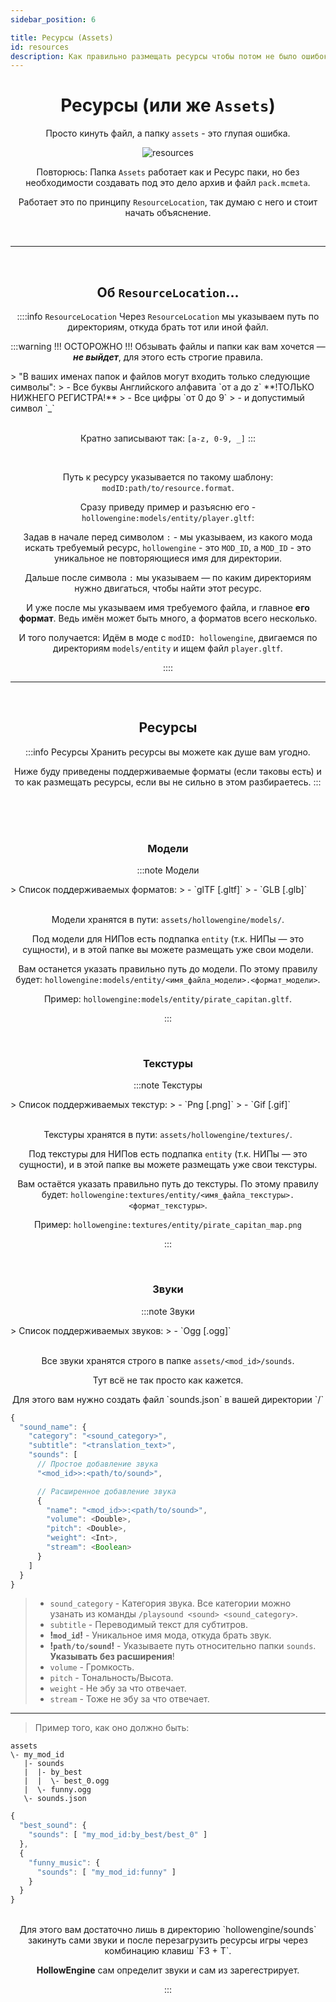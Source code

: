 ```yaml
---
sidebar_position: 6

title: Ресурсы (Assets)
id: resources
description: Как правильно размещать ресурсы чтобы потом не было ошибок
---
```



<div align="center">

# Ресурсы (или же `Assets`)

Просто кинуть файл, а папку `assets` - это глупая ошибка.

<link rel="preload" as="image" href="@site/static/img/doc/titles/Assets0.webp" />
<div className="show" id="mask">

![resources](@site/static/img/doc/titles/Assets0.webp)

</div>

Повторюсь: Папка `Assets` работает как и Ресурс паки, но без необходимости создавать под это дело архив и файл `pack.mcmeta`.

Работает это по принципу `ResourceLocation`, так думаю с него и стоит начать объяснение.

<br />

---

<br />

## Об `ResourceLocation`...

::::info `ResourceLocation`
Через `ResourceLocation` мы указываем путь по директориям, откуда брать тот или иной файл.

:::warning !!! ОСТОРОЖНО !!!
Обзывать файлы и папки как вам хочется — ***не выйдет***, для этого есть строгие правила.
<div align="left">
> "В ваших именах папок и файлов могут входить только следующие символы":
> - Все буквы Английского алфавита `от a до z` **!ТОЛЬКО НИЖНЕГО РЕГИСТРА!**
> - Все цифры `от 0 до 9`
> - и допустимый символ `_`
</div>

<br />

Кратно записывают так: `[a-z, 0-9, _]`
:::

<br />

<ToggleText buttonText="Как работает 'ResourceLocation'">

Путь к ресурсу указывается по такому шаблону: `modID:path/to/resource.format`.

Сразу приведу пример и разъясню его - `hollowengine:models/entity/player.gltf`:

Задав в начале перед символом `:` - мы указываем, из какого мода искать требуемый ресурс, `hollowengine` - это `MOD_ID`, а `MOD_ID` - это уникальное не повторяющиеся имя для директории.

Дальше после символа `:` мы указываем — по каким директориям нужно двигаться, чтобы найти этот ресурс.

И уже после мы указываем имя требуемого файла, и главное **его формат**. Ведь имён может быть много, а форматов всего несколько.

И того получается: Идём в моде с `modID: hollowengine`, двигаемся по директориям `models/entity` и ищем файл `player.gltf`.

</ToggleText>
::::

<br />

---

<br />

## Ресурсы

:::info Ресурсы
Хранить ресурсы вы можете как душе вам угодно.

Ниже буду приведены поддерживаемые форматы (если таковы есть) и то как размещать ресурсы,
если вы не сильно в этом разбираетесь.
:::

<br />
<br />
<br />

### Модели

:::note Модели
<div align="left">
> Список поддерживаемых форматов:
> - `glTF [.gltf]`
> - `GLB [.glb]`
</div>

<br />

<ToggleText buttonText="Я не понимаю где размещать модели">

Модели хранятся в пути: `assets/hollowengine/models/`.

Под модели для НИПов есть подпапка `entity` (т.к. НИПы — это сущности), и в этой папке вы можете размещать уже свои модели.

Вам останется указать правильно путь до модели. По этому правилу будет: `hollowengine:models/entity/<имя_файла_модели>.<формат_модели>`.

Пример: `hollowengine:models/entity/pirate_capitan.gltf`.

</ToggleText>

:::

<br />

### Текстуры

:::note Текстуры
<div align="left">
> Список поддерживаемых текстур:
> - `Png [.png]`
> - `Gif [.gif]`
</div>

<br />

<ToggleText buttonText="Я не понимаю где размещать текстуры">

Текстуры хранятся в пути: `assets/hollowengine/textures/`.

Под текстуры для НИПов есть подпапка `entity` (т.к. НИПы — это сущности), и в этой папке вы можете размещать уже свои текстуры.

Вам остаётся указать правильно путь до текстуры. По этому правилу будет: `hollowengine:textures/entity/<имя_файла_текстуры>.<формат_текстуры>`.

Пример: `hollowengine:textures/entity/pirate_capitan_map.png`

</ToggleText>

:::

<br />

### Звуки

:::note Звуки
<div align="left">
> Список поддерживаемых звуков:
> - `Ogg [.ogg]`
</div>

<br />

Все звуки хранятся строго в папке `assets/<mod_id>/sounds`.

Тут всё не так просто как кажется.

<ToggleText buttonText="Ручная регистрация">
Для этого вам нужно создать файл `sounds.json` в вашей директории `<mod_id>/`
<div align="left">

```js lines title="Содержимое файла"
{
  "sound_name": {
    "category": "<sound_category>",
    "subtitle": "<translation_text>",
    "sounds": [
      // Простое добавление звука
      "<mod_id>>:<path/to/sound>",

      // Расширенное добавление звука
      {
        "name": "<mod_id>>:<path/to/sound>",
        "volume": <Double>,
        "pitch": <Double>,
        "weight": <Int>,
        "stream": <Boolean>
      }
    ]
  }
}
```
> - `sound_category` - Категория звука. Все категории можно узанать из команды `/playsound <sound> <sound_category>`.
> - `subtitle` - Переводимый текст для субтитров.
> - **!`mod_id`!** - Уникальное имя мода, откуда брать звук.
> - **!`path/to/sound`!** - Указываете путь относительно папки `sounds`. **Указывать без расширения**!
> - `volume` - Громкость.
> - `pitch` - Тональность/Высота.
> - `weight` - Не эбу за что отвечает.
> - `stream` - Тоже не эбу за что отвечает.

---

> Пример того, как оно должно быть:
```directory title="Директории с файлами"
assets
\- my_mod_id
   |- sounds
   |  |- by_best
   |  |  \- best_0.ogg
   |  \- funny.ogg
   \- sounds.json
```
```js title="В файле 'sounds.json'. Минимальное что нужно для звука"
{
  "best_sound": {
    "sounds": [ "my_mod_id:by_best/best_0" ]
  },
  {
    "funny_music": {
      "sounds": [ "my_mod_id:funny" ]
    }
  }
}
```

</div>
</ToggleText>

<br />

<ToggleText buttonText="Автоматическая регистрация">
Для этого вам достаточно лишь в директорию `hollowengine/sounds` закинуть сами звуки и
после перезагрузить ресурсы игры через комбинацию клавиш `F3 + T`.

**HollowEngine** сам определит звуки и сам из зарегестрирует.
</ToggleText>

:::
</div>